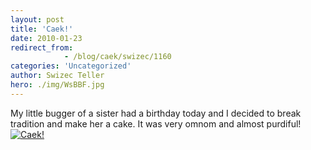 ```yaml
---
layout: post
title: 'Caek!'
date: 2010-01-23
redirect_from: 
            - /blog/caek/swizec/1160
categories: 'Uncategorized'
author: Swizec Teller
hero: ./img/WsBBF.jpg
---
```

My little bugger of a sister had a birthday today and I decided to break tradition and make her a cake. It was very omnom and almost purdiful! [![](http://imgur.com/WsBBF.jpg "Caek!")](./img/WsBBF.jpg)